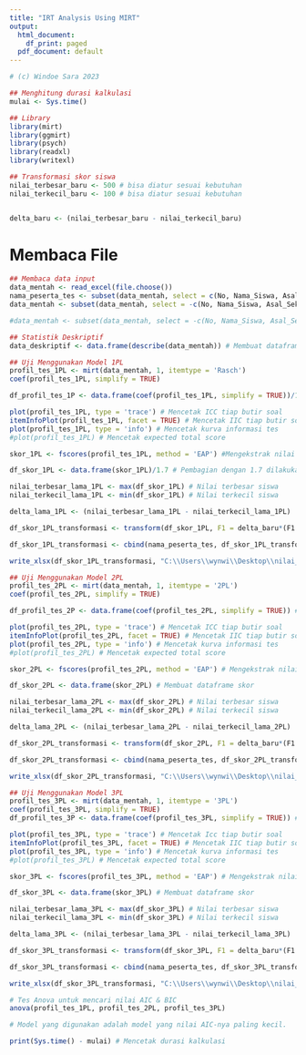 ```yaml
---
title: "IRT Analysis Using MIRT"
output:
  html_document:
    df_print: paged
  pdf_document: default
---
```


```r
# (c) Windoe Sara 2023

## Menghitung durasi kalkulasi
mulai <- Sys.time()

## Library
library(mirt)
library(ggmirt)
library(psych)
library(readxl)
library(writexl)

## Transformasi skor siswa
nilai_terbesar_baru <- 500 # bisa diatur sesuai kebutuhan
nilai_terkecil_baru <- 100 # bisa diatur sesuai kebutuhan


delta_baru <- (nilai_terbesar_baru - nilai_terkecil_baru)

```
# Membaca File

```r
## Membaca data input
data_mentah <- read_excel(file.choose())
nama_peserta_tes <- subset(data_mentah, select = c(No, Nama_Siswa, Asal_Sekolah)) # Membuat kolom berisi nama siswa dan asal sekolah.
data_mentah <- subset(data_mentah, select = -c(No, Nama_Siswa, Asal_Sekolah, Total_Benar, Total_Salah)) # Menghilangkan kolom nama peserta (Students) dan soal.

#data_mentah <- subset(data_mentah, select = -c(No, Nama_Siswa, Asal_Sekolah, Soal_1, Soal_10, Soal_11, Soal_20, Soal_21, Soal_30, Total_Benar, Total_Salah)) # Menghilangkan kolom nama peserta (Students) dan soal.

```

```r
## Statistik Deskriptif
data_deskriptif <- data.frame(describe(data_mentah)) # Membuat dataframe yang berisi data-data hasil pengolahan statistik deskriptif.
```

```r
## Uji Menggunakan Model 1PL
profil_tes_1PL <- mirt(data_mentah, 1, itemtype = 'Rasch') 
coef(profil_tes_1PL, simplify = TRUE)

df_profil_tes_1P <- data.frame(coef(profil_tes_1PL, simplify = TRUE))/1.7 # Pembagian dengan 1.7 dilakukan untuk memperoleh nilai b

plot(profil_tes_1PL, type = 'trace') # Mencetak ICC tiap butir soal
itemInfoPlot(profil_tes_1PL, facet = TRUE) # Mencetak IIC tiap butir soal
plot(profil_tes_1PL, type = 'info') # Mencetak kurva informasi tes
#plot(profil_tes_1PL) # Mencetak expected total score

skor_1PL <- fscores(profil_tes_1PL, method = 'EAP') #Mengekstrak nilai dari setiap siswa

df_skor_1PL <- data.frame(skor_1PL)/1.7 # Pembagian dengan 1.7 dilakukan untuk memperoleh nilai theta.

nilai_terbesar_lama_1PL <- max(df_skor_1PL) # Nilai terbesar siswa
nilai_terkecil_lama_1PL <- min(df_skor_1PL) # Nilai terkecil siswa

delta_lama_1PL <- (nilai_terbesar_lama_1PL - nilai_terkecil_lama_1PL)

df_skor_1PL_transformasi <- transform(df_skor_1PL, F1 = delta_baru*(F1 - nilai_terkecil_lama_1PL)/delta_lama_1PL + nilai_terkecil_baru) # Konversi ke skor baru.

df_skor_1PL_transformasi <- cbind(nama_peserta_tes, df_skor_1PL_transformasi) # Menggabungkan kolom nama siswa dengan skor siswa yang sudah terkonversi.

write_xlsx(df_skor_1PL_transformasi, "C:\\Users\\wynwi\\Desktop\\nilai_tes_1PL.xlsx") # Ekspor ke file excel

```


```r
## Uji Menggunakan Model 2PL
profil_tes_2PL <- mirt(data_mentah, 1, itemtype = '2PL')
coef(profil_tes_2PL, simplify = TRUE)

df_profil_tes_2P <- data.frame(coef(profil_tes_2PL, simplify = TRUE)) # Membuat dataframe untuk profil butir soal

plot(profil_tes_2PL, type = 'trace') # Mencetak ICC tiap butir soal
itemInfoPlot(profil_tes_2PL, facet = TRUE) # Mencetak IIC tiap butir soal
plot(profil_tes_2PL, type = 'info') # Mencetak kurva informasi tes
#plot(profil_tes_2PL) # Mencetak expected total score

skor_2PL <- fscores(profil_tes_2PL, method = 'EAP') # Mengekstrak nilai dari setiap siswa

df_skor_2PL <- data.frame(skor_2PL) # Membuat dataframe skor

nilai_terbesar_lama_2PL <- max(df_skor_2PL) # Nilai terbesar siswa
nilai_terkecil_lama_2PL <- min(df_skor_2PL) # Nilai terkecil siswa

delta_lama_2PL <- (nilai_terbesar_lama_2PL - nilai_terkecil_lama_2PL)

df_skor_2PL_transformasi <- transform(df_skor_2PL, F1 = delta_baru*(F1 - nilai_terkecil_lama_2PL)/delta_lama_2PL + nilai_terkecil_baru) # Konversi ke skor baru.

df_skor_2PL_transformasi <- cbind(nama_peserta_tes, df_skor_2PL_transformasi) # Menggabungkan kolom nama siswa dengan skor siswa yang sudah terkonversi.

write_xlsx(df_skor_2PL_transformasi, "C:\\Users\\wynwi\\Desktop\\nilai_tes_2PL.xlsx") # Ekspor ke file excel

```

```r
## Uji Menggunakan Model 3PL
profil_tes_3PL <- mirt(data_mentah, 1, itemtype = '3PL')
coef(profil_tes_3PL, simplify = TRUE)
df_profil_tes_3P <- data.frame(coef(profil_tes_3PL, simplify = TRUE)) # Membuat dataframe untuk profil soal

plot(profil_tes_3PL, type = 'trace') # Mencetak Icc tiap butir soal
itemInfoPlot(profil_tes_3PL, facet = TRUE) # Mencetak IIC tiap butir soal
plot(profil_tes_3PL, type = 'info') # Mencetak kurva informasi tes
#plot(profil_tes_3PL) # Mencetak expected total score

skor_3PL <- fscores(profil_tes_3PL, method = 'EAP') # Mengekstrak nilai dari setiap siswa

df_skor_3PL <- data.frame(skor_3PL) # Membuat dataframe skor

nilai_terbesar_lama_3PL <- max(df_skor_3PL) # Nilai terbesar siswa
nilai_terkecil_lama_3PL <- min(df_skor_3PL) # Nilai terkecil siswa

delta_lama_3PL <- (nilai_terbesar_lama_3PL - nilai_terkecil_lama_3PL)

df_skor_3PL_transformasi <- transform(df_skor_3PL, F1 = delta_baru*(F1 - nilai_terkecil_lama_3PL)/delta_lama_3PL + nilai_terkecil_baru) # Konversi ke skor baru.

df_skor_3PL_transformasi <- cbind(nama_peserta_tes, df_skor_3PL_transformasi) # Menggabungkan kolom nama siswa dengan skor siswa yang sudah terkonversi.

write_xlsx(df_skor_3PL_transformasi, "C:\\Users\\wynwi\\Desktop\\nilai_tes_3PL.xlsx") # Ekspor ke file excel

```

```r
# Tes Anova untuk mencari nilai AIC & BIC
anova(profil_tes_1PL, profil_tes_2PL, profil_tes_3PL)

# Model yang digunakan adalah model yang nilai AIC-nya paling kecil.

print(Sys.time() - mulai) # Mencetak durasi kalkulasi
```

